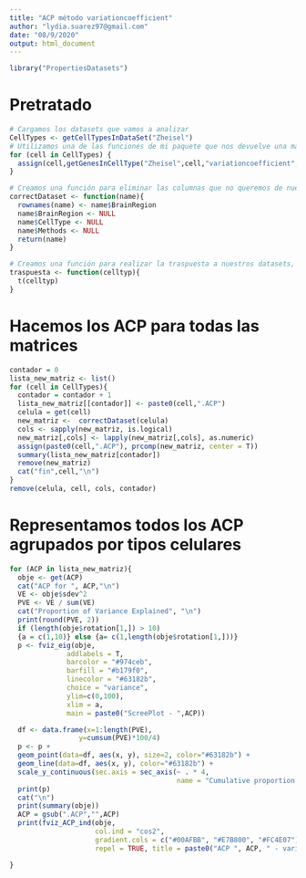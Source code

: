 ```yaml
---
title: "ACP método variationcoefficient"
author: "lydia.suarez97@gmail.com"
date: "08/9/2020"
output: html_document
---
```


```r
library("PropertiesDatasets")
```

# Pretratado

```r
# Cargamos los datasets que vamos a analizar
CellTypes <- getCellTypesInDataSet("Zheisel")
# Utilizamos una de las funciones de mi paquete que nos devuelve una matriz con un tipo de célula y todas las regiones cerebrales asociadas
for (cell in CellTypes) {
  assign(cell,getGenesInCellType("Zheisel",cell,"variationcoefficient",NA))
}

# Creamos una función para eliminar las columnas que no queremos de nuestras matrices. Además, utilizamos la columna "BrainRegion" para los rownames.
correctDataset <- function(name){
  rownames(name) <- name$BrainRegion
  name$BrainRegion <- NULL
  name$CellType <- NULL
  name$Methods <- NULL
  return(name)
}

# Creamos una función para realizar la traspuesta a nuestros datasets, colocando los genes en las filas y las regiones en las columnas.
traspuesta <- function(celltyp){
  t(celltyp)
}
```

# Hacemos los ACP para todas las matrices

```r
contador = 0
lista_new_matriz <- list()
for (cell in CellTypes){
  contador = contador + 1
  lista_new_matriz[[contador]] <- paste0(cell,".ACP")
  celula = get(cell)
  new_matriz <-  correctDataset(celula)
  cols <- sapply(new_matriz, is.logical)
  new_matriz[,cols] <- lapply(new_matriz[,cols], as.numeric)
  assign(paste0(cell,".ACP"), prcomp(new_matriz, center = T))
  summary(lista_new_matriz[contador])
  remove(new_matriz)
  cat("fin",cell,"\n")
}
remove(celula, cell, cols, contador)

```


# Representamos todos los ACP agrupados por tipos celulares

```r
for (ACP in lista_new_matriz){
  obje <- get(ACP)
  cat("ACP for ", ACP,"\n")
  VE <- obje$sdev^2
  PVE <- VE / sum(VE)
  cat("Proportion of Variance Explained", "\n")
  print(round(PVE, 2))
  if (length(obje$rotation[1,]) > 10)
  {a = c(1,10)} else {a= c(1,length(obje$rotation[1,]))}
  p <- fviz_eig(obje,
              addlabels = T, 
              barcolor = "#974ceb", 
              barfill = "#b179f0", 
              linecolor = "#63182b",
              choice = "variance", 
              ylim=c(0,100),
              xlim = a,
              main = paste0("ScreePlot - ",ACP))

  df <- data.frame(x=1:length(PVE),
                 y=cumsum(PVE)*100/4)
  p <- p + 
  geom_point(data=df, aes(x, y), size=2, color="#63182b") +
  geom_line(data=df, aes(x, y), color="#63182b") +
  scale_y_continuous(sec.axis = sec_axis(~ . * 4, 
                                         name = "Cumulative proportion of Variance Explained") )
  print(p)
  cat("\n")
  print(summary(obje))
  ACP = gsub(".ACP","",ACP)
  print(fviz_ACP_ind(obje,
                     col.ind = "cos2",
                     gradient.cols = c("#00AFBB", "#E7B800", "#FC4E07"),
                     repel = TRUE, title = paste0("ACP ", ACP, " - variationcoefficient")))

}
```
